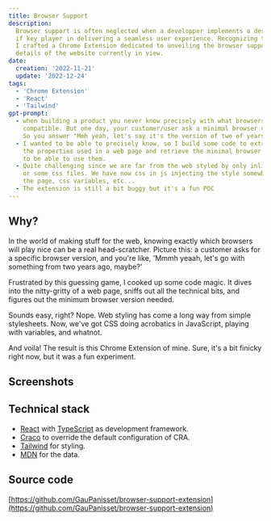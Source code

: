 ```yaml
---
title: Browser Support
description:
  Browser support is often neglected when a developper implements a design, even
  if key player in delivering a seamless user experience. Recognizing this gap,
  I crafted a Chrome Extension dedicated to unveiling the browser support
  details of the website currently in view.
date:
  creation: '2022-11-21'
  update: '2022-12-24'
tags:
  - 'Chrome Extension'
  - 'React'
  - 'Tailwind'
gpt-prompt:
  - when building a product you never know precisely with what browsers your are
    compatible. But one day, your customer/user ask a minimal browser version.
    So you answer "Mmh yeah, let's say it's the version of two of years ago".
  - I wanted to be able to precisely know, so I build some code to extract all
    the properties used in a web page and retrieve the minimal browser version
    to be able to use them.
  - Quite challenging since we are far from the web styled by only inline styles
    or some css files. We have now css in js injecting the style somewhere in
    the page, css variables, etc...
  - The extension is still a bit buggy but it's a fun POC
---
```



## Why?

In the world of making stuff for the web, knowing exactly which browsers will
play nice can be a real head-scratcher. Picture this: a customer asks for a
specific browser version, and you're like, 'Mmmh yeaah, let's go with something
from two years ago, maybe?'

Frustrated by this guessing game, I cooked up some code magic. It dives into the
nitty-gritty of a web page, sniffs out all the technical bits, and figures out
the minimum browser version needed.

Sounds easy, right? Nope. Web styling has come a long way from simple
stylesheets. Now, we've got CSS doing acrobatics in JavaScript, playing with
variables, and whatnot.

And voila! The result is this Chrome Extension of mine. Sure, it's a bit finicky
right now, but it was a fun experiment.

## Screenshots

<MdxImage
  alt="Browser support extension popup in an old macos UI style showing the first browsers (Chrome, Chrome Android, Edge) support minimal version and constraining property."
  caption="Browser support extension popup showing the first browsers support minimal version and constraining property."
  src="browser-support/browser-support-popup.jpg"
/>

## Technical stack

- [React](https://fr.reactjs.org/docs/getting-started.html) with
  [TypeScript](https://www.typescriptlang.org/docs/) as development framework.
- [Craco](https://github.com/dilanx/craco#documentation) to override the default
  configuration of CRA.
- [Tailwind](https://tailwindcss.com/docs) for styling.
- [MDN](https://github.com/mdn/browser-compat-data) for the data.

## Source code

[https://github.com/GauPanisset/browser-support-extension](https://github.com/GauPanisset/browser-support-extension)
